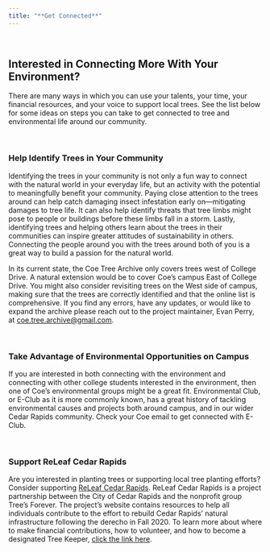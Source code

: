 ```yaml
---
title: "**Get Connected**"
---
```


<br>

## **Interested in Connecting More With Your Environment?**

There are many ways in which you can use your talents, your time, your financial resources, and your voice to support local trees. See the list below for some ideas on steps you can take to get connected to tree and environmental life around our community.

<br>

### **Help Identify Trees in Your Community**

Identifying the trees in your community is not only a fun way to connect with the natural world in your everyday life, but an activity with the potential to meaningfully benefit your community. Paying close attention to the trees around can help catch damaging insect infestation early on---mitigating damages to tree life. It can also help identify threats that tree limbs might pose to people or buildings before these limbs fall in a storm. Lastly, identifying trees and helping others learn about the trees in their communities can inspire greater attitudes of sustainability in others. Connecting the people around you with the trees around both of you is a great way to build a passion for the natural world.

In its current state, the Coe Tree Archive only covers trees west of College Drive. A natural extension would be to cover Coe's campus East of College Drive. You might also consider revisiting trees on the West side of campus, making sure that the trees are correctly identified and that the online list is comprehensive. If you find any errors, have any updates, or would like to expand the archive please reach out to the project maintainer, Evan Perry, at [coe.tree.archive\@gmail.com](mailto:coe.tree.archive@gmail.com).

<br>

### **Take Advantage of Environmental Opportunities on Campus**

If you are interested in both connecting with the environment and connecting with other college students interested in the environment, then one of Coe's environmental groups might be a great fit. Environmental Club, or E-Club as it is more commonly known, has a great history of tackling environmental causes and projects both around campus, and in our wider Cedar Rapids community. Check your Coe email to get connected with E-Club.

<br>

### **Support ReLeaf Cedar Rapids**

Are you interested in planting trees or supporting local tree planting efforts? Consider supporting [ReLeaf Cedar Rapids](https://www.cedar-rapids.org/residents/parks_and_recreation/releaf_cedar_rapids_.php). ReLeaf Cedar Rapids is a project partnership between the City of Cedar Rapids and the nonprofit group Tree's Forever. The project's website contains resources to help all individuals contribute to the effort to rebuild Cedar Rapids' natural infrastructure following the derecho in Fall 2020. To learn more about where to make financial contributions, how to volunteer, and how to become a designated Tree Keeper, [click the link here](https://www.cedar-rapids.org/residents/parks_and_recreation/how_can_i_help_/index.php).

<br>

